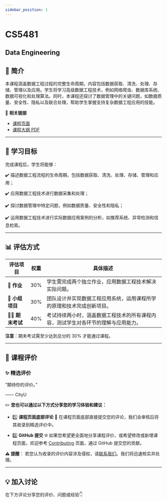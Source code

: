 ```yaml
---
sidebar_position: 1
---
```


# CS5481
## Data Engineering

## **📘 简介**
本课程涵盖数据工程过程的完整生命周期，内容包括数据获取、清洗、处理、存储、管理以及应用。学生将学习高级数据工程技术，例如网络爬虫、数据库系统、数据可视化和处理算法。同时，本课程还探讨了数据管理中的关键问题，如数据质量、安全性、隐私以及联合处理，帮助学生掌握支持复杂数据工程应用的技能。

🔗 **相关链接**
- [课程页面](https://www.cityu.edu.hk/catalogue/pg/202425/course/CS5481.htm)
- [课程大纲 PDF](https://www.cityu.edu.hk/catalogue/pg/202425/course/CS5481.pdf)

---

## **🎯 学习目标**

完成课程后，学生将能够：

✔️ 描述数据工程流程的生命周期，包括数据获取、清洗、处理、存储、管理和应用；

✔️ 应用数据工程技术进行数据采集和处理；

✔️ 探讨数据管理中特定问题，例如数据质量、安全性和隐私；

✔️ 运用数据工程技术进行实际数据应用案例的分析，如推荐系统、异常检测和信息检索。

---

## **📊 评估方式**

| **评估项目**         | **权重** | **具体描述**                                                                                     |
|---------------------|---------|-------------------------------------------------------------------------------------------------|
| **📝 作业**          | 30%     | 学生需完成两个独立作业，应用数据工程技术解决实际问题。                                           |
| **🤝 小组项目**      | 30%     | 团队设计并实现数据工程应用系统，运用课程所学的原理和技术完成创新项目。                           |
| **🧑‍💻 期末考试**    | 40%     | 考试持续两小时，涵盖数据工程技术的所有课程内容，测试学生对各环节的理解与应用能力。              |

**注意**：期末考试需至少达到总分的 30% 才能通过课程。

---

## **💬 课程评价**

### ✨ **精选评价**
<div className={commentStyles.commentBox}>
    <p className={commentStyles.commentText}>
        “期待你的评价。”
    </p>
    <p className={commentStyles.commentAuthor}>—— CityU</p>
</div>

✏️ **您也可以通过以下方式分享您的学习体验和建议：**

- 1️⃣ **课程页面底部评论**
💬 在课程页面底部直接提交您的评论，我们会审核后将其收录到精选评价中。

- 2️⃣ **GitHub 提交**
🌐 如果您希望更全面地分享课程评价，或希望修改或新增课程页面，欢迎参考 [Contributing](https://penjc.github.io/cityU-navigator/contributing) 页面，通过 GitHub 提交您的贡献。

**⚠️ 提醒**：
若您认为收录的评价内容涉及侵权，请[联系我们](https://github.com/penjc/cityU-navigator/issues)。我们将迅速核实并处理。


---

## **💡 加入讨论**

在下方评论分享您的评价、问题或经验👇
<Utterances />